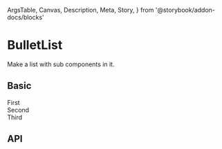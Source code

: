   ArgsTable,
  Canvas,
  Description,
  Meta,
  Story,
} from '@storybook/addon-docs/blocks'

<Meta title="Components/BulletList" />

# BulletList

<Description>Make a list with sub components in it.</Description>

## Basic

<Canvas>
  <Story name="Basic">
    <BulletList>
      <div>First</div>
      <div>Second</div>
      <div>Third</div>
    </BulletList>
  </Story>
</Canvas>

## API

<ArgsTable of={BulletList} />
